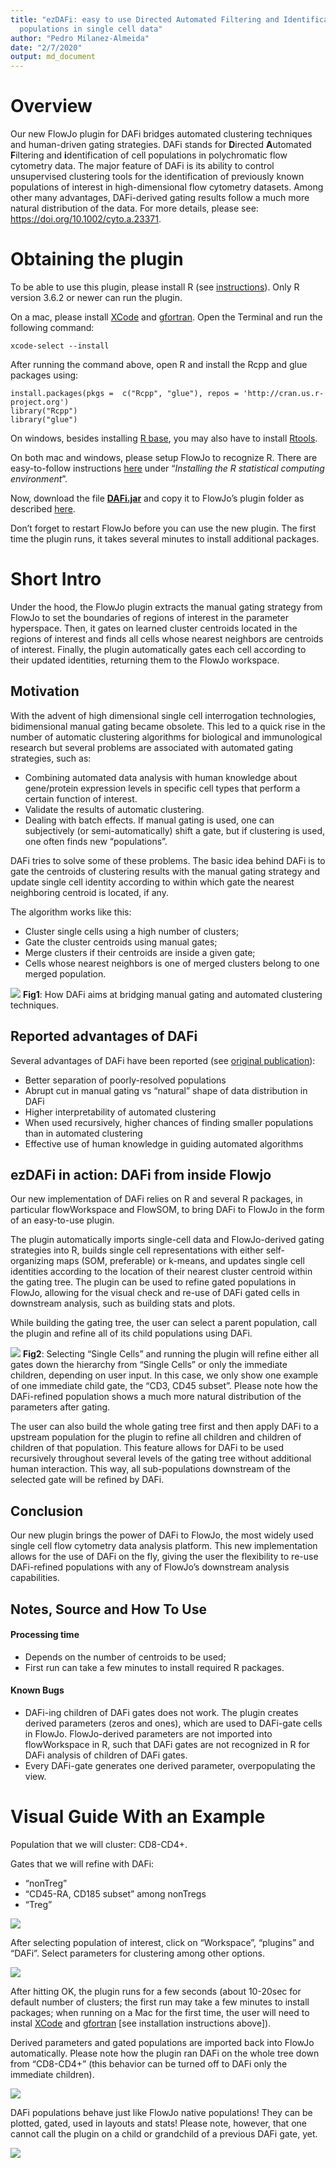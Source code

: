 ```yaml
---
title: "ezDAFi: easy to use Directed Automated Filtering and Identification of cell
  populations in single cell data"
author: "Pedro Milanez-Almeida"
date: "2/7/2020"
output: md_document
---
```


# Overview

Our new FlowJo plugin for DAFi bridges automated clustering techniques and human-driven gating strategies. DAFi stands for **D**irected **A**utomated **F**iltering and **i**dentification of cell populations in polychromatic flow cytometry data. The major feature of DAFi is its ability to control unsupervised clustering tools for the identification of previously known populations of interest in high-dimensional flow cytometry datasets. Among other many advantages, DAFi-derived gating results follow a much more natural distribution of the data. For more details, please see: [https://doi.org/10.1002/cyto.a.23371]( https://doi.org/10.1002/cyto.a.23371). 

# Obtaining the plugin

To be able to use this plugin, please install R (see [instructions](https://cran.r-project.org/)). Only R version 3.6.2 or newer can run the plugin.

On a mac, please install [XCode](https://apps.apple.com/us/app/xcode/id497799835?mt=12) and [gfortran](https://github.com/fxcoudert/gfortran-for-macOS/releases). Open the Terminal and run the following command:

```
xcode-select --install
```

After running the command above, open R and install the Rcpp and glue packages using:

```
install.packages(pkgs =  c("Rcpp", "glue"), repos = 'http://cran.us.r-project.org')
library("Rcpp")
library("glue")
```

On windows, besides installing [R base](https://cran.r-project.org/bin/windows/base/), you may also have to install [Rtools](https://cran.r-project.org/bin/windows/Rtools/). 

On both mac and windows, please setup FlowJo to recognize R. There are easy-to-follow instructions [here](http://docs.flowjo.com/d2/plugins/installing-plugins/) under "*Installing the R statistical computing environment*".


Now, download the file [**DAFi.jar**](https://github.com/PedroMilanezAlmeida/DAFi/raw/master/DAFi.jar) and copy it to FlowJo's plugin folder as described [here](http://docs.flowjo.com/d2/plugins/installing-plugins/).

Don't forget to restart FlowJo before you can use the new plugin. The first time the plugin runs, it takes several minutes to install additional packages.

<!---  (Give it try! Just download the __DAFi.jar__ file above (soon you will also find it on [FlowJo's Plugin page](https://www.flowjo.com/exchange/#/)) and copy the file to your FlowJo plugins folder! Don't forget to restart FlowJo before using a new plugin.) --->


# Short Intro

Under the hood, the FlowJo plugin extracts the manual gating strategy from FlowJo to set the boundaries of regions of interest in the parameter hyperspace. Then, it gates on learned cluster centroids located in the regions of interest and finds all cells whose nearest neighbors are centroids of interest. Finally, the plugin automatically gates each cell according to their updated identities, returning them to the FlowJo workspace.

## Motivation

With the advent of high dimensional single cell interrogation technologies, bidimensional manual gating became obsolete. This led to a quick rise in the number of automatic clustering algorithms for biological and immunological research but several problems are associated with automated gating strategies, such as:

* Combining automated data analysis with human knowledge about gene/protein expression levels in specific cell types that perform a certain function of interest.
* Validate the results of automatic clustering.
* Dealing with batch effects. If manual gating is used, one can subjectively (or semi-automatically) shift a gate, but if clustering is used, one often finds new “populations”.

DAFi tries to solve some of these problems. The basic idea behind DAFi is to gate the centroids of clustering results with the manual gating strategy and update single cell identity according to within which gate the nearest neighboring centroid is located, if any.

The algorithm works like this:

* Cluster single cells using a high number of clusters;
* Gate the cluster centroids using manual gates;
* Merge clusters if their centroids are inside a given gate;
* Cells whose nearest neighbors is one of merged clusters belong to one merged population.

![](figures/Fig1.png)
**Fig1**: How DAFi aims at bridging manual gating and automated clustering techniques.

## Reported advantages of DAFi

Several advantages of DAFi have been reported (see [original publication]( https://doi.org/10.1002/cyto.a.23371)):

* Better separation of poorly-resolved populations
* Abrupt cut in manual gating vs “natural” shape of data distribution in DAFi
* Higher interpretability of automated clustering
* When used recursively, higher chances of finding smaller populations than in automated clustering
* Effective use of human knowledge in guiding automated algorithms


## ezDAFi in action: DAFi from inside Flowjo

Our new implementation of DAFi relies on R and several R packages, in particular flowWorkspace and FlowSOM, to bring DAFi to FlowJo in the form of an easy-to-use plugin.

The plugin automatically imports single-cell data and FlowJo-derived gating strategies into R, builds single cell representations with either self-organizing maps (SOM, preferable) or k-means, and updates single cell identities according to the location of their nearest cluster centroid within the gating tree. The plugin can be used to refine gated populations in FlowJo, allowing for the visual check and re-use of DAFi gated cells in downstream analysis, such as building stats and plots. 

While building the gating tree, the user can select a parent population, call the plugin and refine all of its child populations using DAFi.

![](figures/Fig2.png)
**Fig2**: Selecting "Single Cells" and running the plugin will refine either all gates down the hierarchy from "Single Cells" or only the immediate children, depending on user input. In this case, we only show one example of one immediate child gate, the "CD3, CD45 subset". Please note how the DAFi-refined population shows a much more natural distribution of the parameters after gating.

The user can also  build the whole gating tree first and then apply DAFi to a upstream population for the plugin to refine all children and children of children of that population. This feature allows for DAFi to be used recursively throughout several levels of the gating tree without additional human interaction. This way, all sub-populations downstream of the selected gate will be refined by DAFi.

## Conclusion

Our new plugin brings the power of DAFi to FlowJo, the most widely used single cell flow cytometry data analysis platform. This new implementation allows for the use of DAFi on the fly, giving the user the flexibility to re-use DAFi-refined populations with any of FlowJo's downstream analysis capabilities.

## Notes, Source and How To Use

#### Processing time

* Depends on the number of centroids to be used;
* First run can take a few minutes to install required R packages.

#### Known Bugs

* DAFi-ing children of DAFi gates does not work. The plugin creates derived parameters (zeros and ones), which are used to DAFi-gate cells in FlowJo. FlowJo-derived parameters are not imported into flowWorkspace in R, such that DAFi gates are not recognized in R for DAFi analysis of children of DAFi gates.
* Every DAFi-gate generates one derived parameter, overpopulating the view.

# Visual Guide With an Example

Population that we will cluster: CD8-CD4+.

Gates that we will refine with DAFi:

* "nonTreg"
* "CD45-RA, CD185 subset" among nonTregs
* "Treg"

![](figures/VisualGuide1.png)


After selecting population of interest, click on "Workspace", "plugins" and "DAFi". Select parameters for clustering among other options.

![](figures/VisualGuide2.png)

After hitting OK, the plugin runs for a few seconds (about 10-20sec for default number of clusters; the first run may take a few minutes to install packages; when running on a Mac for the first time, the user will need to instal [XCode](https://apps.apple.com/us/app/xcode/id497799835?mt=12) and [gfortran](https://github.com/fxcoudert/gfortran-for-macOS/releases) [see installation instructions above]).

Derived parameters and gated populations are imported back into FlowJo automatically. Please note how the plugin ran DAFi on the whole tree down from "CD8-CD4+" (this behavior can be turned off to DAFi only the immediate children).

![](figures/VisualGuide3.png)

DAFi populations behave just like FlowJo native populations! They can be plotted, gated, used in layouts and stats! Please note, however, that one cannot call the plugin on a child or grandchild of a previous DAFi gate, yet.

![](figures/VisualGuide4.png)